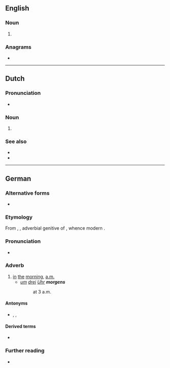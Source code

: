 {{also|Morgens}}
==English==

===Noun===
{{head|en|noun plural form}}

# {{plural of|morgen|lang=en}}

===Anagrams===
* {{anagrams|en|Mongers|mongers}}

----

==Dutch==

===Pronunciation===
* {{audio|Nl-morgens.ogg|Audio|lang=nl}}

===Noun===
{{head|nl|noun case form}}

# {{nl-noun form of|gen|morgen}}

===See also===
* {{l|nl|'s morgens}}
* {{l|nl|des morgens}}

----

==German==

===Alternative forms===
* {{l|de|des Morgens}} {{q|dated}}

===Etymology===
From {{inh|de|gmh|morgens}}, {{m|gmh|morgenes}}, adverbial genitive of {{m|gmh|morgen}}, whence modern {{cog|de|Morgen||morning}}.

===Pronunciation===
* {{IPA|/ˈmɔʁɡəns/|lang=de}}

===Adverb===
{{de-adv}}

# [[in]] [[the]] [[morning]], [[a.m.]]
#* ''[[um]] [[drei]] [[Uhr]] '''morgens'''''
#*: at 3 a.m.

====Antonyms====
* {{l|de|abends}}, {{l|de|tagsüber}}, {{l|de|nachts}}

====Derived terms====
* {{l|de|frühmorgens}}

===Further reading===
* {{R:Duden}}